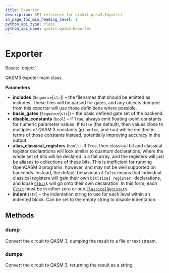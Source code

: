 ```yaml
---
title: Exporter
description: API reference for qiskit.qasm3.Exporter
in_page_toc_min_heading_level: 1
python_api_type: class
python_api_name: qiskit.qasm3.Exporter
---
```


# Exporter

<Class id="qiskit.qasm3.Exporter" isDedicatedPage={true} github="https://github.com/qiskit/qiskit/tree/stable/0.20/qiskit/qasm3/exporter.py" signature="Exporter(includes=('stdgates.inc'), basis_gates=('U'), disable_constants=False, alias_classical_registers=False, indent=' ')" modifiers="class">
  Bases: `object`

  QASM3 expoter main class.

  **Parameters**

  *   **includes** (`Sequence`\[`str`]) – the filenames that should be emitted as includes. These files will be parsed for gates, and any objects dumped from this exporter will use those definitions where possible.
  *   **basis\_gates** (`Sequence`\[`str`]) – the basic defined gate set of the backend.
  *   **disable\_constants** (`bool`) – if `True`, always emit floating-point constants for numeric parameter values. If `False` (the default), then values close to multiples of QASM 3 constants (`pi`, `euler`, and `tau`) will be emitted in terms of those constants instead, potentially improving accuracy in the output.
  *   **alias\_classical\_registers** (`bool`) – If `True`, then classical bit and classical register declarations will look similar to quantum declarations, where the whole set of bits will be declared in a flat array, and the registers will just be aliases to collections of these bits. This is inefficient for running OpenQASM 3 programs, however, and may not be well supported on backends. Instead, the default behaviour of `False` means that individual classical registers will gain their own `bit[size] register;` declarations, and loose [`Clbit`](qiskit.circuit.Clbit "qiskit.circuit.Clbit")s will go onto their own declaration. In this form, each [`Clbit`](qiskit.circuit.Clbit "qiskit.circuit.Clbit") must be in either zero or one [`ClassicalRegister`](qiskit.circuit.ClassicalRegister "qiskit.circuit.ClassicalRegister")s.
  *   **indent** (`str`) – the indentation string to use for each level within an indented block. Can be set to the empty string to disable indentation.

  ## Methods

  ### dump

  <Function id="qiskit.qasm3.Exporter.dump" signature="Exporter.dump(circuit, stream)">
    Convert the circuit to QASM 3, dumping the result to a file or text stream.
  </Function>

  ### dumps

  <Function id="qiskit.qasm3.Exporter.dumps" signature="Exporter.dumps(circuit)">
    Convert the circuit to QASM 3, returning the result as a string.
  </Function>
</Class>

